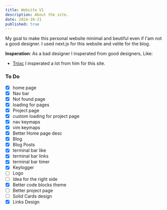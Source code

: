 ```yaml
---
title: Website V1
description: About the site.
date: 2024-10-21
published: true
---
```


My goal to make this personal website minimal and beutiful even if I'am not a good designer. I used next.js for this website and velite for the blog. 

**Insperation**:
As a bad designer I insperated from good designers, Like:
- [Tnixc](https://tnixc.space/) I insperated a lot from him for this site.

### To Do

- [x] home page
- [x] Nav bar
- [x] Not found page
- [x] loading for pages
- [x] Project page
- [x] custom loading for project page
- [x] nav keymaps
- [x] vim keymaps
- [x] Better Home page desc 
- [x] Blog
- [x] Blog Posts
- [x] terminal bar like
- [x] terminal bar links
- [x] terminal bar timer
- [x] Keylogger 
- [ ] Logo
- [ ] Idea for the right side
- [x] Better code blocks theme
- [ ] Better project page
- [ ] Solid Cards design
- [x] Links Design
